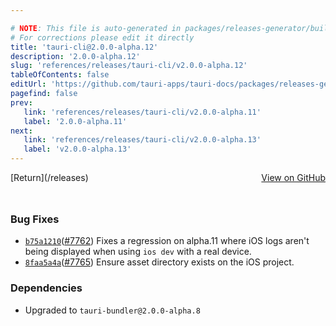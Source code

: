 ```yaml
---

# NOTE: This file is auto-generated in packages/releases-generator/build.ts
# For corrections please edit it directly
title: 'tauri-cli@2.0.0-alpha.12'
description: '2.0.0-alpha.12'
slug: 'references/releases/tauri-cli/v2.0.0-alpha.12'
tableOfContents: false
editUrl: 'https://github.com/tauri-apps/tauri-docs/packages/releases-generator/build.ts'
pagefind: false
prev:
   link: 'references/releases/tauri-cli/v2.0.0-alpha.11'
   label: '2.0.0-alpha.11'
next:
   link: 'references/releases/tauri-cli/v2.0.0-alpha.13'
   label: 'v2.0.0-alpha.13'
---
```


<div style="margin-bottom:3rem; display: flex; justify-content: space-between; align-items: center"><span>[Return](/releases)</span><span><a href="https://github.com/tauri-apps/tauri/releases/tag/tauri-cli-v2.0.0-alpha.12">View on GitHub</a></span></div>

### Bug Fixes

- [`b75a1210`](https://www.github.com/tauri-apps/tauri/commit/b75a1210bed589187678861d7314ae6279bf7c87)([#7762](https://www.github.com/tauri-apps/tauri/pull/7762)) Fixes a regression on alpha.11 where iOS logs aren&#39;t being displayed when using `ios dev` with a real device.
- [`8faa5a4a`](https://www.github.com/tauri-apps/tauri/commit/8faa5a4a1238a44ca7b54d2084aaed553ac2a1ba)([#7765](https://www.github.com/tauri-apps/tauri/pull/7765)) Ensure asset directory exists on the iOS project.

### Dependencies

- Upgraded to `tauri-bundler@2.0.0-alpha.8`

